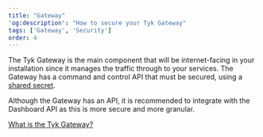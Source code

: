 ```yaml
---
title: "Gateway"
'og:description': "How to secure your Tyk Gateway"
tags: ['Gateway', 'Security']
order: 4
---
```


The Tyk Gateway is the main component that will be internet-facing in your installation since it manages the traffic through to your services. The Gateway has a command and control API that must be secured, using a [shared secret](/tyk-self-managed#change-all-the-shared-secrets).

Although the Gateway has an API, it is recommended to integrate with the Dashboard API as this is more secure and more granular.

[What is the Tyk Gateway?](/tyk-oss-gateway)